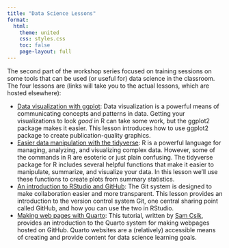 ```yaml
---
title: "Data Science Lessons"
format:
  html:
    theme: united
    css: styles.css
    toc: false
    page-layout: full
---
```


The second part of the workshop series focused on training sessions on some 
tools that can be used (or useful for) data science in the classroom. The four 
lessons are (links will take you to the actual lessons, which are hosted 
elsewhere):

+ [Data visualization with ggplot](https://jcoliver.github.io/learn-r/004-intro-ggplot.html):
Data visualization is a powerful means of communicating concepts and patterns 
in data. Getting your visualizations to look _good_ in R can take some work, 
but the ggplot2 package makes it easier. This lesson introduces how to use 
ggplot2 package to create publication-quality graphics.
+ [Easier data manipulation with the tidyverse](https://jcoliver.github.io/learn-r/012-intro-tidyverse.html):
R is a powerful language for managing, analyzing, and visualizing complex data. 
However, some of the commands in R are esoteric or just plain confusing. The 
tidyverse package for R includes several helpful functions that make it easier 
to manipulate, summarize, and visualize your data. In this lesson we’ll use 
these functions to create plots from summary statistics.
+ [An introduction to RStudio and GitHub](https://jcoliver.github.io/learn-r/010-github.html):
The Git system is designed to make collaboration easier and more transparent. 
This lesson provides an introduction to the version control system Git, one 
central sharing point called GitHub, and how you can use the two in RStudio.
+ [Making web pages with Quarto](https://ucsb-meds.github.io/creating-quarto-websites/): 
This tutorial, written by [Sam Csik](https://samanthacsik.github.io/), provides 
an introduction to the Quarto system for making webpages hosted on GitHub. 
Quarto websites are a (relatively) accessible means of creating and provide 
content for data science learning goals.